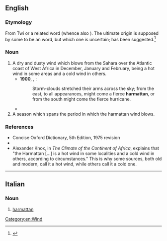 ==English==
{{wikipedia}}

===Etymology===
From Twi {{der|en|ak|haramata}} or a related word (whence also {{cog|es|harmatán}}). The ultimate origin is supposed by some<!--Christaller--> to be an {{cog|ar|-}} word, but which one is uncertain; {{m|ar|حَرَام||accursed thing}} has been suggested.<ref>{{R:Dictionary.com}}</ref>

===Noun===
{{en-noun}}

# A dry and dusty wind which blows from the Sahara over the Atlantic coast of West Africa in December, January and February, being a hot wind in some areas and a cold wind in others.
#* '''1900''', {{w|Joshua Slocum}}, ''{{w|Sailing Alone Around the World}}'':
#*: Storm-clouds stretched their arms across the sky; from the east, to all appearances, might come a fierce '''harmattan''', or from the south might come the fierce hurricane.
#* {{quote-book|en|title={{w|Things Fall Apart}}|author={{w|Chinua Achebe}}|page=1|year=1959|passage=That was many years ago, twenty years or more, and during this time Okonkwo's fame had grown like a bush-fire in the '''harmattan'''.}}
# A season which spans the period in which the harmattan wind blows.

===References===
* Concise Oxford Dictionary, 5th Edition, 1975 revision
* {{R:OneLook}}
* Alexander Knox, in ''The Climate of the Continent of Africa'',<!--quoted by Emory Ross, ''The Climate of Liberia and its effect on man'', in the 1919 ''Geographical Review''--> explains that "the Harmattan [...] is a hot wind in some localities and a cold wind in others, according to circumstances." This is why some sources, both old and modern, call it a hot wind, while others call it a cold one.<!--see talk page for such references-->
<references/>

[[Category:en:Wind]]

----

==Italian==

===Noun===
{{it-noun|m|#}}

# [[#English|harmattan]]

{{C|it|Wind}}